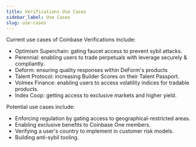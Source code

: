 ```yaml
---
title: Verifications Use Cases
sidebar_label: Use Cases
slug: use-cases
---
```







Current use cases of Coinbase Verifications include:

- Optimism Superchain: gating faucet access to prevent sybil attacks.
- Perennial: enabling users to trade perpetuals with leverage securely & compliantly.
- Deform: ensuring quality responses within DeForm's products
- Talent Protocol: increasing Builder Scores on their Talent Passport.
- Volmex Finance: enabling users to access volatility indices for tradable products.
- Index Coop: getting access to exclusive markets and higher yield.

Potential use cases include:

- Enforcing regulation by gating access to geographical-restricted areas.
- Enabling exclusive benefits to Coinbase One members.
- Verifying a user's country to implement in customer risk models.
- Building anti-sybil tooling.


<FeedbackWidget />
